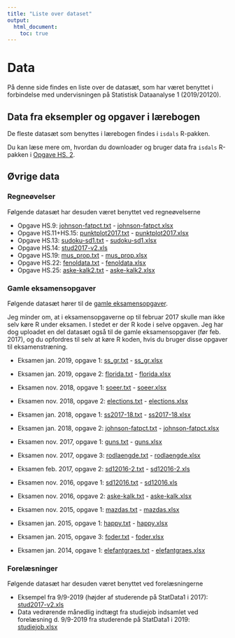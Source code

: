 ```yaml
---
title: "Liste over dataset"
output: 
  html_document:
    toc: true
---
```


# Data

På denne side findes en liste over de datasæt, som har været benyttet i forbindelse med undervisningen på Statistisk Dataanalyse 1 (2019/20120).

## Data fra eksempler og opgaver i lærebogen

De fleste datasæt som benyttes i lærebogen findes i `isdals` R-pakken. 

Du kan læse mere om, hvordan du downloader og bruger data fra `isdals` R-pakken i [Opgave HS. 2](opgaver/hs1-4.pdf).

## Øvrige data

### Regneøvelser

Følgende datasæt har desuden været benyttet ved regneøvelserne

* Opgave HS.9: [johnson-fatpct.txt](data/johnson-fatpct.txt) - [johnson-fatpct.xlsx](data/johnson-fatpct.xlsx)
* Opgave HS.11+HS.15: [punktplot2017.txt](data/punktplot2017.txt) - [punktplot2017.xlsx](data/punktplot2017.xlsx)
* Opgave HS.13: [sudoku-sd1.txt](data/sudoku-sd1.txt) - [sudoku-sd1.xlsx](data/sudoku-sd1.xlsx)
* Opgave HS.14: [stud2017-v2.xls](data/stud2017-v2.xls)
* Opgave HS.19: [mus_prop.txt](data/mus_prop.txt) - [mus_prop.xlsx](data/mus_prop.xlsx)
* Opgave HS.22: [fenoldata.txt](data/fenoldata.txt) - [fenoldata.xlsx](data/fenoldata.xlsx)
* Opgave HS.25: [aske-kalk2.txt](data/aske-kalk2.txt) - [aske-kalk2.xlsx](data/aske-kalk2.xlsx)

### Gamle eksamensopgaver

Følgende datasæt hører til de [gamle eksamensopgaver](https://github.com/anderstolver/StatData1_2019/tree/master/docs/eksamensopgaver).

Jeg minder om, at i eksamensopgaverne op til februar 2017 skulle man ikke selv køre R under eksamen. I stedet er der R kode i selve opgaven. Jeg har dog uploadet en del datasæt også til de gamle eksamensopgaver (før feb. 2017), og du opfordres til selv at køre R koden, hvis du bruger disse opgaver til eksamenstræning.

* Eksamen jan. 2019, opgave 1: [ss_gr.txt](data/ss_gr.txt) - [ss_gr.xlsx](data/ss_gr.xlsx)
* Eksamen jan. 2019, opgave 2: [florida.txt](data/florida.txt) - [florida.xlsx](data/florida.xlsx)
* Eksamen nov. 2018, opgave 1: [soeer.txt](data/soeer.txt) - [soeer.xlsx](data/soeer.xlsx)
* Eksamen nov. 2018, opgave 2: [elections.txt](data/elections.txt) - [elections.xlsx](data/elections.xlsx)
* Eksamen jan. 2018, opgave 1: [ss2017-18.txt](data/ss2017-18.txt) - [ss2017-18.xlsx](data/ss2017-18.xlsx)
* Eksamen jan. 2018, opgave 2:  [johnson-fatpct.txt](data/johnson-fatpct.txt) - [johnson-fatpct.xlsx](data/johnson-fatpct.xlsx)
* Eksamen nov. 2017, opgave 1: [guns.txt](data/guns.txt) - [guns.xlsx](data/guns.xlsx)
* Eksamen nov. 2017, opgave 3: [rodlaengde.txt](data/rodlaengde.txt) - [rodlaengde.xlsx](data/rodlaengde.xlsx)
* Eksamen feb. 2017, opgave 2: [sd12016-2.txt](data/sd12016-2.txt) - [sd12016-2.xls](data/sd12016-2.xls)
* Eksamen nov. 2016, opgave 1: [sd12016.txt](data/sd12016.txt) - [sd12016.xls](data/sd12016.xls)
* Eksamen nov. 2016, opgave 2: [aske-kalk.txt](data/aske-kalk.txt) - [aske-kalk.xlsx](data/aske-kalk.xlsx)
<!-- * Eksamen feb. 2016, opgave 2: [sleep.txt](data/sleep.txt) -->

* Eksamen nov. 2015, opgave 1: [mazdas.txt](data/mazdas.txt) - [mazdas.xlsx](data/mazdas.xlsx)
* Eksamen jan. 2015, opgave 1: [happy.txt](data/happy.txt) - [happy.xlsx](data/happy.xlsx)
* Eksamen jan. 2015, opgave 3: [foder.txt](data/foder.txt) - [foder.xlsx](data/foder.xlsx)
* Eksamen jan. 2014, opgave 1: [elefantgraes.txt](data/elefantgraes.txt) - [elefantgraes.xlsx](data/elefantgraes.xlsx)

### Forelæsninger

Følgende datasæt har desuden været benyttet ved forelæsningerne

* Eksempel fra 9/9-2019 (højder af studerende på StatData1 i 2017): [stud2017-v2.xls](data/stud2017-v2.xls)
* Data vedrørende månedlig indtægt fra studiejob indsamlet ved forelæsning d. 9/9-2019 fra studerende på StatData1 i 2019: [studiejob.xlsx](data/studiejob.xlsx)
